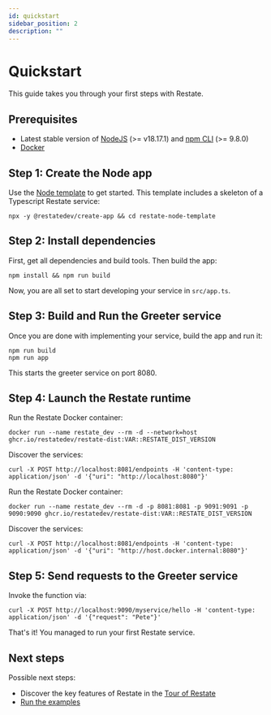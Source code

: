```yaml
---
id: quickstart
sidebar_position: 2
description: ""
---
```



# Quickstart
This guide takes you through your first steps with Restate.

## Prerequisites
- Latest stable version of [NodeJS](https://nodejs.org/en/) (>= v18.17.1) and [npm CLI](https://docs.npmjs.com/downloading-and-installing-node-js-and-npm) (>= 9.8.0)
- [Docker](https://docs.docker.com/engine/install/)

## Step 1: Create the Node app
Use the [Node template](https://github.com/restatedev/node-template-generator) to get started.
This template includes a skeleton of a Typescript Restate service:

```shell
npx -y @restatedev/create-app && cd restate-node-template
```

## Step 2: Install dependencies
First, get all dependencies and build tools. Then build the app:

```shell
npm install && npm run build
```

Now, you are all set to start developing your service in `src/app.ts`.

## Step 3: Build and Run the Greeter service
Once you are done with implementing your service, build the app and run it:
```shell
npm run build
npm run app
```

This starts the greeter service on port 8080.

## Step 4: Launch the Restate runtime

<Tabs groupId="operating-systems">
<TabItem value="lin" label="Linux">

Run the Restate Docker container:

```shell
docker run --name restate_dev --rm -d --network=host ghcr.io/restatedev/restate-dist:VAR::RESTATE_DIST_VERSION
```

Discover the services:
```shell
curl -X POST http://localhost:8081/endpoints -H 'content-type: application/json' -d '{"uri": "http://localhost:8080"}'
```


</TabItem>
<TabItem value="mac" label="macOS">

Run the Restate Docker container:

```shell
docker run --name restate_dev --rm -d -p 8081:8081 -p 9091:9091 -p 9090:9090 ghcr.io/restatedev/restate-dist:VAR::RESTATE_DIST_VERSION
```

Discover the services:

```shell
curl -X POST http://localhost:8081/endpoints -H 'content-type: application/json' -d '{"uri": "http://host.docker.internal:8080"}'
```

</TabItem>
</Tabs>


## Step 5: Send requests to the Greeter service

Invoke the function via:

```shell
curl -X POST http://localhost:9090/myservice/hello -H 'content-type: application/json' -d '{"request": "Pete"}'
```

That's it! You managed to run your first Restate service.

## Next steps

Possible next steps:
- Discover the key features of Restate in the [Tour of Restate](/tour/typescript-handler)
- [Run the examples](/examples)
